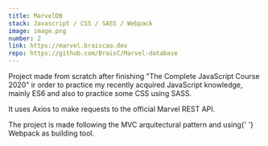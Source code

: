 ```yaml
---
title: MarvelDB
stack: Javascript / CSS / SASS / Webpack
image: image.png
number: 2
link: https://marvel.braiscao.dev
repo: https://github.com/BraisC/Marvel-database
---
```


<ModalText>
  <p>
    Project made from scratch after finishing "The Complete JavaScript Course 2020" ir order to
    practice my recently acquired <span>JavaScript</span> knowledge, mainly <span>ES6</span> and
    also to practice some <span>CSS</span> using <span>SASS</span>.
  </p>
  <p>
    It uses <span>Axios</span> to make requests to the official Marvel <span>REST API</span>.
  </p>
  <p>
    The project is made following the <span>MVC</span> arquitectural pattern and using{' '}
    <span>Webpack</span> as building tool.
  </p>
</ModalText>
